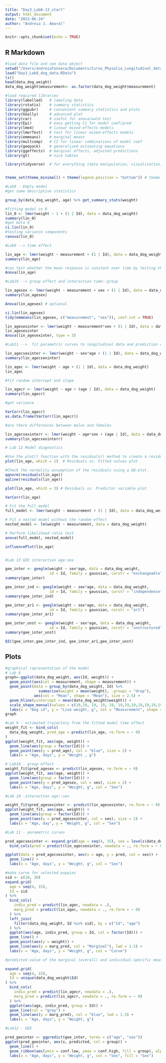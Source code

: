 ```yaml
---
title: "Day3_Lab8-13_start"
output: html_document
date: "2023-06-24"
author: "Andreia J. Amaral"
---
```


```r
knitr::opts_chunk$set(echo = TRUE)
```

## R Markdown


```r
#load data file and see data object
setwd("/Users/andreiafonseca/Documents/Curso_Physalia_Longitudinal_data/data/")
load("Day3_Lab8_dog_data.RData")
ls()
head(data_dog_weight)
data_dog_weight$measurement<- as.factor(data_dog_weight$measurement)

#load required libraries
library(labelled)   # labeling data
library(rstatix)    # summary statistics
library(ggpubr)     # convenient summary statistics and plots
library(GGally)     # advanced plot
library(car)        # useful for anova/wald test
library(Epi)        # easy getting CI for model coef/pred
library(lme4)       # linear mixed-effects models
library(lmerTest)   # test for linear mixed-effects models
library(emmeans)    # marginal means
library(multcomp)   # CI for linear combinations of model coef
library(geepack)    # generalized estimating equations
library(ggeffects)  # marginal effects, adjusted predictions
library(gt)         # nice tables

library(tidyverse)  # for everything (data manipulation, visualization, coding, and more)


theme_set(theme_minimal() + theme(legend.position = "bottom")) # theme for ggplot

#Lab8 - Empty model
#get some descriptive statistics

group_by(data_dog_weight, age) %>% get_summary_stats(weight)

#fitting model in R
lin_0 <- lmer(weight ~ 1 + (1 | Id), data = data_dog_weight)
summary(lin_0)
#get beta 0
ci.lin(lin_0)
#testing variance components
ranova(lin_0)

#Lab9 --> time effect

lin_age <- lmer(weight ~ measurement + (1 | Id), data = data_dog_weight)
summary(lin_age)

#can test whether the mean response is constant over time by testing the null hypothesis that all the regression coefficients used to model time are simultaneously equal to zero
Anova(lin_age)

#Lab10 --> group effect and interaction time::group

lin_agesex <- lmer(weight ~ measurement + sex + (1 | Id), data = data_dog_weight)
summary(lin_agesex)

Anova(lin_agesex) # optional

ci.lin(lin_agesex)
tidy(emmeans(lin_agesex, c("measurement", "sex")), conf.int = TRUE)

lin_agesexinter <- lmer(weight ~ measurement*sex + (1 | Id), data = data_dog_weight)
lin_agesexinter
Anova(lin_agesexinter, type = 3)

#Lab11 -->  fit parametric curves to longitudinal data and prediction of random effects

lin_agecsexinter <- lmer(weight ~ sex*age + (1 | Id), data = data_dog_weight)
summary(lin_agecsexinter)

lin_agec <- lmer(weight ~ age + (1 | Id), data = data_dog_weight)
lin_agec

#fit random intercept and slope

lin_agecr <- lmer(weight ~ age + (age | Id), data = data_dog_weight)
summary(lin_agecr)

#get variance

VarCorr(lin_agecr)
as.data.frame(VarCorr(lin_agecr))

#are there differences between males and females

lin_agecsexinterr <- lmer(weight ~ age*sex + (age | Id), data = data_dog_weight) 
summary(lin_agecsexinterr)

# Lab 12 Model diagnostics

#Use the plot() function with the residuals() method to create a residuals vs. fitted plot:
plot(lin_age, which = 1)  # Residuals vs. Fitted values plot

#Check the normality assumption of the residuals using a QQ-plot.
qqnorm(residuals(lin_age))
qqline(residuals(lin_age))

plot(lin_age, which = 3) # Residuals vs. Predictor variable plot

VarCorr(lin_age)

# Fit the full model
full_model <- lmer(weight ~ measurement + (1 | Id), data = data_dog_weight)

# Fit a nested model without the random effect
nested_model <- lm(weight ~ measurement, data = data_dog_weight)

# Perform likelihood ratio test
anova(full_model, nested_model)

influencePlot(lin_age)


#Lab 13 GEE interaction age:sex

gee_inter <- geeglm(weight ~ sex*age, data = data_dog_weight,
                    id = Id, family = gaussian, corstr = "exchangeable")
summary(gee_inter)

gee_inter_ind <- geeglm(weight ~ sex*age, data = data_dog_weight,
                    id = Id, family = gaussian, corstr = "independence")
summary(gee_inter_ind)

gee_inter_ar1 <- geeglm(weight ~ sex*age, data = data_dog_weight,
                    id = Id, family = gaussian, corstr = "ar1")
summary(gee_inter_ar1)

gee_inter_unst <- geeglm(weight ~ sex*age, data = data_dog_weight,
                    id = Id, family = gaussian, corstr = "unstructured")
summary(gee_inter_unst)

QIC(gee_inter,gee_inter_ind, gee_inter_ar1,gee_inter_unst)

```

## Plots

```r
#graphical representation of the model
# Lab 8
graph<-ggplot(data_dog_weight, aes(Id, weight)) +
  geom_point(aes(col = measurement, shape = measurement)) +
  geom_point(data = group_by(data_dog_weight, Id) %>%
               summarise(weight = mean(weight), .groups = "drop"),
             aes(col = "Mean", shape = "Mean"), size = 2.5) +
  geom_hline(yintercept = mean(data_dog_weight$weight)) +
  scale_shape_manual(values = c(19,19, 19, 19, 19, 19,19,19,19,19,19,19,4)) +
  labs(x = "Dog id", y = "Live weight, g", col = "Measurement", shape = "Measurement")
graph

#Lab 9 - estimated trajectory from the fitted model time effect
weight_fit <- bind_cols(
  data_dog_weight, pred_age = predict(lin_age, re.form = ~ 0)
)
ggplot(weight_fit, aes(age, weight)) +
  geom_line(aes(group = factor(Id))) +
  geom_point(aes(y = pred_age), col = "blue", size = 2) + 
  labs(x = "Age, days", y = "Weight , g")

# Lab10 - group effect
weight_fit$pred_agesex <- predict(lin_agesex, re.form = ~ 0)
ggplot(weight_fit, aes(age, weight)) +
  geom_line(aes(group = factor(Id))) +
  geom_point(aes(y = pred_agesex, col = sex), size = 2) + 
  labs(x = "Age, days", y = "Weight, g", col = "Sex")

#Lab 10 -interaction age::sex

weight_fit$pred_agesexinter <- predict(lin_agesexinter, re.form = ~ 0)
ggplot(weight_fit, aes(age, weight)) +
  geom_line(aes(group = factor(Id))) +
  geom_point(aes(y = pred_agesexinter, col = sex), size = 2) + 
  labs(x = "Age, day", y = "Weight, g", col = "Sex")

#Lab 11 - parametric curves

pred_agecsexinter <- expand.grid(age = seq(4, 15), sex = levels(data_dog_weight$sex)) %>% 
  bind_cols(pred = predict(lin_agecsexinter, newdata = ., re.form = ~ 0))

ggplot(data = pred_agecsexinter, aes(x = age, y = pred, col = sex)) +
  geom_line() +
  labs(x = "Age, days", y = "Weight, g", col = "Sex")

#make curve for selected puppies
sid <- c(10, 20)
expand.grid(
  age = seq(4, 15),
  Id = sid
) %>% 
  bind_cols(
    indiv_pred = predict(lin_agec, newdata = .),
    marg_pred = predict(lin_agec, newdata = ., re.form = ~ 0)
  ) %>% 
  left_join(
    filter(data_dog_weight, Id %in% sid), by = c("Id", "age")
  ) %>% 
  ggplot(aes(age, indiv_pred, group = Id, col = factor(Id))) +
  geom_line() +
  geom_point(aes(y = weight)) +
  geom_line(aes(y = marg_pred, col = "Marginal"), lwd = 1.5) +
  labs(x = "Age, days", y = "Weight, g", col = "Curve")

#predicted value of the marginal (overall) and individual-specific mean response trajectories

expand.grid(
  age = seq(4, 15),
  Id = unique(data_dog_weight$Id)
) %>% 
  bind_cols(
    indiv_pred = predict(lin_agecr, newdata = .),
    marg_pred = predict(lin_agecr, newdata = ., re.form = ~ 0)
  ) %>% 
  ggplot(aes(age, indiv_pred, group = Id)) +
  geom_line(col = "grey") +
  geom_line(aes(y = marg_pred), col = "blue", lwd = 1.5) +
  labs(x = "Age, days", y = "Weight, g")

#Lab12 - GEE

pred_geeinter <- ggpredict(gee_inter, terms = c("age", "sex"))
ggplot(pred_geeinter, aes(x, predicted, col = group)) + 
  geom_line() +
  geom_ribbon(aes(ymin = conf.low, ymax = conf.high, fill = group), alpha = .2, col = NA) +
  labs(x = "Age, days", y = "Weight, g", col = "Sex", fill = "Sex")

```
